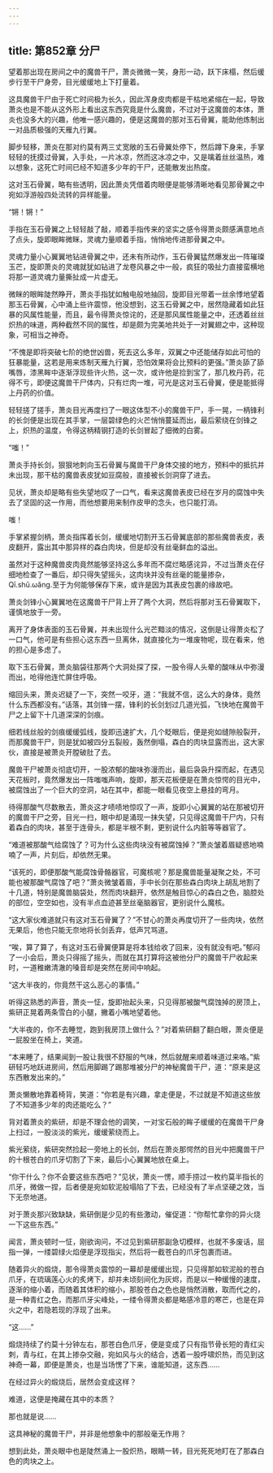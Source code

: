 ```yaml
---
---
---
```

title: 第852章 分尸
---



望着那出现在房间之中的魔兽干尸，萧炎微微一笑，身形一动，跃下床榻，然后缓步行至干尸身旁，目光缓缓地上下打量着。

这具魔兽干尸由于死亡时间极为长久，因此浑身皮肉都是干枯地紧缩在一起，导致萧炎也是不能从这外形上看出这东西究竟是什么魔兽，不过对于这魔兽的本体，萧炎也没多大的兴趣，他唯一感兴趣的，便是这魔兽的那对玉石骨翼，能助他炼制出一对品质极强的天雁九行翼。

脚步轻移，萧炎在那对约莫有两三丈宽敞的玉石骨翼处停下，然后蹲下身来，手掌轻轻的抚摸过骨翼，入手处，一片冰凉，然而这冰凉之中，又是噙着丝丝温热，难以想象，这死亡时间已经不知道多少年的干尸，还能散发出热度。

这对玉石骨翼，略有些透明，因此萧炎凭借着肉眼便是能够清晰地看见那骨翼之中宛如浮游般四处流转的异样能量。

“锵！锵！”

手指在玉石骨翼之上轻轻敲了敲，顺着手指传来的坚实之感令得萧炎颇感满意地点了点头，旋即眼眸微眯，灵魂力量顺着手指，悄悄地传进那骨翼之中。

灵魂力量小心翼翼地钻进骨翼之中，还未有所动作，玉石骨翼猛然爆发出一阵璀璨玉芒，旋即萧炎的灵魂就犹如钻进了龙卷风暴之中一般，疯狂的吸扯力直接蛮横地将那一道灵魂力量撕扯成一片虚无。

微眯的眼眸陡然睁开，萧炎手指犹如触电般地抽回，旋即目光带着一丝余悸地望着那玉石骨翼，心中涌上些许震惊，他没想到，这玉石骨翼之中，居然隐藏着如此狂暴的风属性能量，而且，最令得萧炎惊诧的，还是那风属性能量之中，还透着丝丝炽热的味道，两种截然不同的属性，却是颇为完美地共处于一对翼翅之中，这种现象，可相当之神奇。

“不愧是即将突破七阶的绝世凶兽，死去这么多年，双翼之中还能储存如此可怕的狂暴能量，这若是用来炼制天雁九行翼，恐怕效果将会比预料的更强。”萧炎舔了舔嘴唇，漆黑眸中逐渐浮现些许火热，这一次，或许他是捡到宝了，那几枚丹药，花得不亏，即便这魔兽干尸体内，只有烂肉一堆，可光是这对玉石骨翼，便是能抵得上丹药的价值。

轻轻搓了搓手，萧炎目光再度扫了一眼这体型不小的魔兽干尸，手一晃，一柄锋利的长剑便是出现在其手掌，一层碧绿色的火芒悄悄蔓延而出，最后萦绕在剑锋之上，炽热的温度，令得这柄精钢打造的长剑冒起了细微的白雾。

“嗤！”

萧炎手持长剑，狠狠地刺向玉石骨翼与魔兽干尸身体交接的地方，预料中的抵抗并未出现，那干枯的魔兽表皮犹如豆腐般，直接被长剑洞穿了进去。

见状，萧炎却是略有些失望地叹了一口气，看来这魔兽表皮已经在岁月的腐蚀中失去了坚固的这一作用，而他想要用来制作皮甲的念头，也只能打消。

嗤！

手掌紧握剑柄，萧炎指挥着长剑，缓缓地切割开玉石骨翼底部的那些魔兽表皮，表皮翻开，露出其中那异样的森白肉块，但是却没有丝毫鲜血的溢出。

虽然对于这种魔兽皮肉竟然能够坚持这么多年而不腐烂略感诧异，不过当萧炎在仔细地检查了一番后，却只得失望摇头，这肉块并没有丝毫的能量掺杂，Qī.shū.ωǎng.至于为何能够保存下来，或许是因为其表皮包裹的缘故吧。

萧炎剑锋小心翼翼地在这魔兽干尸背上开了两个大洞，然后将那对玉石骨翼取下，谨慎地放于一旁。

离开了身体表面的玉石骨翼，并未出现什么光芒黯淡的情况，这倒是让得萧炎松了一口气，他可是有些担心这东西一旦离休，就直接化为一堆废物呢，现在看来，他的担心是多虑了。

取下玉石骨翼，萧炎脑袋往那两个大洞处探了探，一股令得人头晕的酸味从中弥漫而出，呛得他连忙屏住呼吸。

缩回头来，萧炎迟疑了一下，突然一咬牙，道：“我就不信，这么大的身体，竟然什么东西都没有。”话落，其剑锋一摆，锋利的长剑划过几道光弧，飞快地在魔兽干尸之上留下十几道深深的剑痕。

细若线丝般的剑痕缓缓弧线，旋即迅速扩大，几个眨眼后，便是宛如缝隙般裂开，而那魔兽干尸，则是犹如被四分五裂般，轰然倒塌，森白的肉块显露而出，这大家伙，直接是被萧炎开膛破肚了去。

魔兽干尸被萧炎彻底切开，一股浓郁的酸味弥漫而出，最后袅袅升探而起，在遇见天花板时，竟然爆发出一阵嗤嗤声响，旋即，那天花板便是在萧炎惊愕的目光中，被腐蚀出了一个巨大的空洞，站在其中，都能一眼看见夜空上悬挂的弯月。

待得那酸气尽数散去，萧炎这才啧啧地惊叹了一声，旋即小心翼翼的站在那被切开的魔兽干尸之旁，目光一扫，眼中却是涌现一抹失望，只见得这魔兽干尸内，只有着森白的肉块，甚至于连骨头，都是半根不剩，更别说什么内脏等等器官了。

“难道被那酸气给腐蚀了？可为什么这些肉块没有被腐蚀掉？”萧炎皱着眉疑惑地喃喃了一声，片刻后，却依然无果。

“该死的，即便那酸气能腐蚀骨骼器官，可魔核呢？那是魔兽能量凝聚之处，不可能也被那酸气腐蚀了吧？”萧炎微皱着眉，手中长剑在那些森白肉块上胡乱地割了十几道，特别是魔兽脑袋处，然而肉块翻开，依然是触目惊心的森白之色，脑腔处的部位，空空如也，没有半点血迹甚至丝毫脑器官，更别说什么魔核。

“这大家伙难道就只有这对玉石骨翼了？”不甘心的萧炎再度切开了一些肉块，依然无果后，他也只能无奈地将长剑丢弃，低声咒骂道。

“唉，算了算了，有这对玉石骨翼便算是将本钱给收了回来，没有就没有吧。”郁闷了一小会后，萧炎只得摇了摇头，而就在其打算将这被他分尸的魔兽干尸收起来时，一道稚嫩清澈的嗓音却是突然在房间中响起。

“这大半夜的，你竟然干这么恶心的事情。”

听得这熟悉的声音，萧炎一怔，旋即抬起头来，只见得那被酸气腐蚀掉的房顶上，紫研正晃着两条雪白的小腿，撇着小嘴地望着他。

“大半夜的，你不去睡觉，跑到我房顶上做什么？”对着紫研翻了翻白眼，萧炎便是一屁股坐在椅上，笑道。

“本来睡了，结果闻到一股让我很不舒服的气味，然后就醒来顺着味道过来咯。”紫研轻巧地跃进房间，然后用脚踢了踢那堆被分尸的神秘魔兽干尸，道：“原来是这东西散发出来的。”

萧炎懒散地靠着椅背，笑道：“你若是有兴趣，拿走便是，不过就是不知道这些放了不知道多少年的肉还能吃么？”

背对着萧炎的紫研，却是不理会他的调笑，一对宝石般的眸子缓缓的在魔兽干尸身上扫过，一股淡淡的紫光，缓缓萦绕而上。

紫光萦绕，紫研突然捡起一旁地上的长剑，然后在萧炎那愕然的目光中把魔兽干尸的十根苍白的爪牙切割了下来，最后小心翼翼地放在桌上。

“你干什么？你不会要这些东西吧？”见状，萧炎一愣，顺手捞过一枚约莫半指长的爪牙，微做一捏，后者便是宛如软泥般塌陷了下去，已经没有了半点坚硬之效，当下无奈地道。

对于萧炎那兴致缺缺，紫研倒是少见的有些激动，催促道：“你帮忙拿你的异火烧一下这些东西。”

闻言，萧炎顿时一怔，刚欲询问，不过见到紫研那副急切模样，也就不多废话，屈指一弹，一缕碧绿火焰便是浮现指尖，然后将一截苍白的爪牙包裹而进。

随着异火的煅烧，那令得萧炎震惊的一幕却是缓缓出现，只见得那如软泥般的苍白爪牙，在琉璃莲心火的炙烤下，却并未顷刻间化为灰烬，而是以一种缓慢的速度，逐渐的缩小着，而随着其体积的缩小，那股苍白之色也是悄然消散，取而代之的，是一种青红之色，而那爪牙尖峰处，一缕令得萧炎都是略感冷意的寒芒，也是在异火之中，若隐若现的浮现了出来。

“这……”

煅烧持续了约莫十分钟左右，那苍白色爪牙，便是变成了只有指节骨长短的青红尖刺，青与红，在其上掺杂交融，宛如风与火的结合，透着一股呼啸炽热，而见到这神奇一幕，即便是萧炎，也是当场愣了下来，谁能知道，这东西……

在经过异火的煅烧后，居然会变成这样？

难道，这便是掩藏在其中的本质？

那也就是说……

这具神秘的魔兽干尸，并非是他想象中的那般毫无作用？

想到此处，萧炎眼中也是陡然涌上一股炽热，眼睛一转，目光死死地盯在了那森白色的肉块之上。